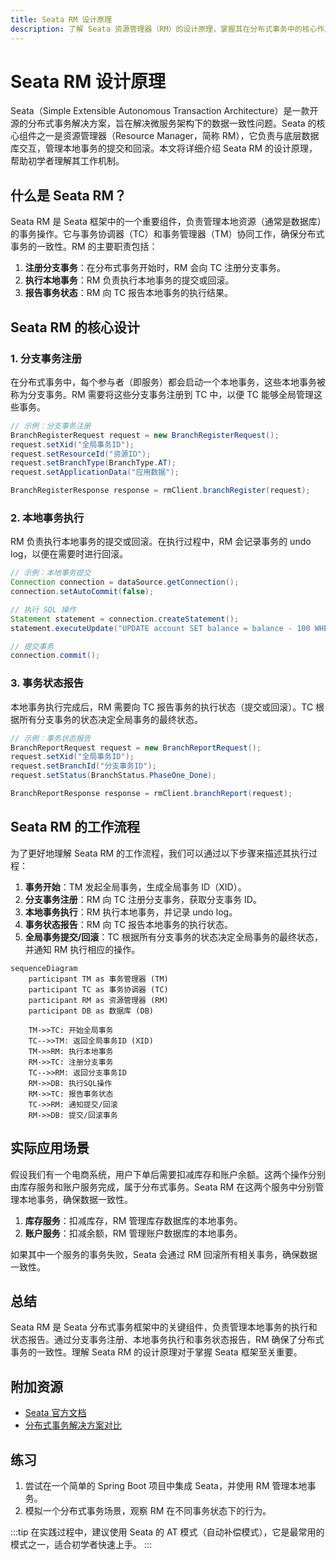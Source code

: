 ```yaml
---
title: Seata RM 设计原理
description: 了解 Seata 资源管理器（RM）的设计原理，掌握其在分布式事务中的核心作用和工作机制。
---
```


# Seata RM 设计原理

Seata（Simple Extensible Autonomous Transaction Architecture）是一款开源的分布式事务解决方案，旨在解决微服务架构下的数据一致性问题。Seata 的核心组件之一是资源管理器（Resource Manager，简称 RM），它负责与底层数据库交互，管理本地事务的提交和回滚。本文将详细介绍 Seata RM 的设计原理，帮助初学者理解其工作机制。

## 什么是 Seata RM？

Seata RM 是 Seata 框架中的一个重要组件，负责管理本地资源（通常是数据库）的事务操作。它与事务协调器（TC）和事务管理器（TM）协同工作，确保分布式事务的一致性。RM 的主要职责包括：

1. **注册分支事务**：在分布式事务开始时，RM 会向 TC 注册分支事务。
2. **执行本地事务**：RM 负责执行本地事务的提交或回滚。
3. **报告事务状态**：RM 向 TC 报告本地事务的执行结果。

## Seata RM 的核心设计

### 1. 分支事务注册

在分布式事务中，每个参与者（即服务）都会启动一个本地事务，这些本地事务被称为分支事务。RM 需要将这些分支事务注册到 TC 中，以便 TC 能够全局管理这些事务。

```java
// 示例：分支事务注册
BranchRegisterRequest request = new BranchRegisterRequest();
request.setXid("全局事务ID");
request.setResourceId("资源ID");
request.setBranchType(BranchType.AT);
request.setApplicationData("应用数据");

BranchRegisterResponse response = rmClient.branchRegister(request);
```

### 2. 本地事务执行

RM 负责执行本地事务的提交或回滚。在执行过程中，RM 会记录事务的 undo log，以便在需要时进行回滚。

```java
// 示例：本地事务提交
Connection connection = dataSource.getConnection();
connection.setAutoCommit(false);

// 执行 SQL 操作
Statement statement = connection.createStatement();
statement.executeUpdate("UPDATE account SET balance = balance - 100 WHERE id = 1");

// 提交事务
connection.commit();
```

### 3. 事务状态报告

本地事务执行完成后，RM 需要向 TC 报告事务的执行状态（提交或回滚）。TC 根据所有分支事务的状态决定全局事务的最终状态。

```java
// 示例：事务状态报告
BranchReportRequest request = new BranchReportRequest();
request.setXid("全局事务ID");
request.setBranchId("分支事务ID");
request.setStatus(BranchStatus.PhaseOne_Done);

BranchReportResponse response = rmClient.branchReport(request);
```

## Seata RM 的工作流程

为了更好地理解 Seata RM 的工作流程，我们可以通过以下步骤来描述其执行过程：

1. **事务开始**：TM 发起全局事务，生成全局事务 ID（XID）。
2. **分支事务注册**：RM 向 TC 注册分支事务，获取分支事务 ID。
3. **本地事务执行**：RM 执行本地事务，并记录 undo log。
4. **事务状态报告**：RM 向 TC 报告本地事务的执行状态。
5. **全局事务提交/回滚**：TC 根据所有分支事务的状态决定全局事务的最终状态，并通知 RM 执行相应的操作。

```mermaid
sequenceDiagram
    participant TM as 事务管理器 (TM)
    participant TC as 事务协调器 (TC)
    participant RM as 资源管理器 (RM)
    participant DB as 数据库 (DB)

    TM->>TC: 开始全局事务
    TC-->>TM: 返回全局事务ID (XID)
    TM->>RM: 执行本地事务
    RM->>TC: 注册分支事务
    TC-->>RM: 返回分支事务ID
    RM->>DB: 执行SQL操作
    RM->>TC: 报告事务状态
    TC->>RM: 通知提交/回滚
    RM->>DB: 提交/回滚事务
```

## 实际应用场景

假设我们有一个电商系统，用户下单后需要扣减库存和账户余额。这两个操作分别由库存服务和账户服务完成，属于分布式事务。Seata RM 在这两个服务中分别管理本地事务，确保数据一致性。

1. **库存服务**：扣减库存，RM 管理库存数据库的本地事务。
2. **账户服务**：扣减余额，RM 管理账户数据库的本地事务。

如果其中一个服务的事务失败，Seata 会通过 RM 回滚所有相关事务，确保数据一致性。

## 总结

Seata RM 是 Seata 分布式事务框架中的关键组件，负责管理本地事务的执行和状态报告。通过分支事务注册、本地事务执行和事务状态报告，RM 确保了分布式事务的一致性。理解 Seata RM 的设计原理对于掌握 Seata 框架至关重要。

## 附加资源

- [Seata 官方文档](https://seata.io/zh-cn/docs/overview/what-is-seata.html)
- [分布式事务解决方案对比](https://dzone.com/articles/distributed-transaction-solutions-comparison)

## 练习

1. 尝试在一个简单的 Spring Boot 项目中集成 Seata，并使用 RM 管理本地事务。
2. 模拟一个分布式事务场景，观察 RM 在不同事务状态下的行为。

:::tip
在实践过程中，建议使用 Seata 的 AT 模式（自动补偿模式），它是最常用的模式之一，适合初学者快速上手。
:::